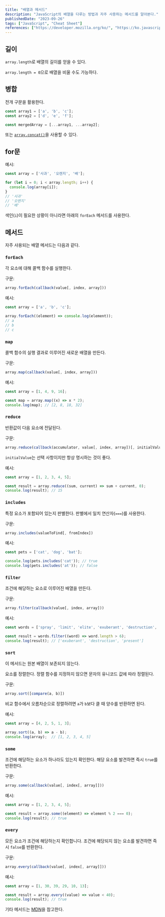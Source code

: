 ```yaml
---
title: "배열과 메서드"
description: "JavaScript의 배열을 다루는 방법과 자주 사용하는 메서드를 알아본다."
publishedDate: "2023-09-26"
tags: ["JavaScript", "Cheat Sheet"]
references: ["https://developer.mozilla.org/ko/", "https://ko.javascript.info/"]
---
```


## 길이

`array.length`로 배열의 길이를 얻을 수 있다.

`array.length = 0`으로 배열을 비울 수도 가능하다.

## 병합

전개 구문을 활용한다.

```js
const array1 = ['a', 'b', 'c'];
const array2 = ['d', 'e', 'f'];

const mergedArray = [...array1, ...array2];
```

또는 [`array.concat()`](https://developer.mozilla.org/ko/docs/Web/JavaScript/Reference/Global_Objects/Array/concat)을 사용할 수 있다.

## for문

예시:

```js
const array = ['사과', '오렌지', '배'];

for (let i = 0; i < array.length; i++) {
  console.log(array[i]);
}
// '사과'
// '오렌지'
// '배'
```

색인(`i`)이 필요한 상황이 아니라면 아래의 `forEach` 메서드를 사용한다.

## 메서드

자주 사용되는 배열 메서드는 다음과 같다.

### `forEach`

각 요소에 대해 콜백 함수를 실행한다.

구문:

```js
array.forEach(callback(value[, index, array]))
```

예시:

```js
const array = ['a', 'b', 'c'];

array.forEach((element) => console.log(element));
// a
// b
// c
```

### `map`

콜백 함수의 실행 결과로 이루어진 새로운 배열을 만든다.

구문:

```js
array.map(callback(value[, index, array]))
```

예시:

```js
const array = [1, 4, 9, 16];

const map = array.map((x) => x * 2);
console.log(map); // [2, 8, 18, 32]
```

### `reduce`

반환값이 다음 요소에 전달된다.

구문:

```js
array.reduce(callback(accumulator, value[, index, array])[, initialValue])
```

`initialValue`는 선택 사항이지만 항상 명시하는 것이 좋다.

예시:

```js
const array = [1, 2, 3, 4, 5];

const result = array.reduce((sum, current) => sum + current, 0);
console.log(result); // 15
```

### `includes`

특정 요소가 포함되어 있는지 판별한다. 판별에서 일치 연산자(`===`)를 사용한다.

구문:

```js
array.includes(valueToFind[, fromIndex])
```

예시:

```js
const pets = ['cat', 'dog', 'bat'];

console.log(pets.includes('cat')); // true
console.log(pets.includes('at')); // false
```

### `filter`

조건에 해당하는 요소로 이루어진 배열을 만든다.

구문:

```js
array.filter(callback(value[, index, array]))
```

예시:

```js
const words = ['spray', 'limit', 'elite', 'exuberant', 'destruction', 'present'];

const result = words.filter((word) => word.length > 6);
console.log(result); // ['exuberant', 'destruction', 'present']
```

### `sort`

<Admonition>
이 메서드는 원본 배열이 보존되지 않는다.
</Admonition>

요소를 정렬한다. 정렬 함수를 지정하지 않으면 문자의 유니코드 값에 따라 정렬된다.

구문:

```js
array.sort([compare(a, b)])
```

비교 함수에서 오름차순으로 정렬하려면 `a`가 `b`보다 클 때 양수를 반환하면 된다.

예시:

```js
const array = [4, 2, 5, 1, 3];

array.sort((a, b) => a - b);
console.log(array);  // [1, 2, 3, 4, 5]
```

### `some`

조건에 해당하는 요소가 하나라도 있는지 확인한다. 해당 요소를 발견하면 즉시 `true`를 반환한다.

구문:

```js
array.some(callback(value[, index[, array]]))
```

예시:

```js
const array = [1, 2, 3, 4, 5];

const result = array.some((element) => element % 2 === 0);
console.log(result); // true
```

### `every`

모든 요소가 조건에 해당하는지 확인합니다. 조건에 해당되지 않는 요소를 발견하면 즉시 `false`를 반환한다.

구문:

```js
array.every(callback(value[, index[, array]]))
```

예시:

```js
const array = [1, 30, 39, 29, 10, 13];

const result = array.every((value) => value < 40);
console.log(result); // true
```

기타 메서드는 [MDN](https://developer.mozilla.org/ko/docs/Web/JavaScript/Reference/Global_Objects/Array#%EC%9D%B8%EC%8A%A4%ED%84%B4%EC%8A%A4_%EB%A9%94%EC%84%9C%EB%93%9C)을 참고한다.